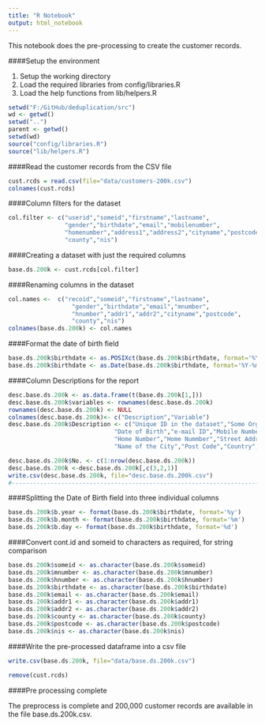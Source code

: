 ```yaml
---
title: "R Notebook"
output: html_notebook
---
```


This notebook does the pre-processing to create the customer records.

####Setup the environment

1. Setup the working directory
2. Load the required libraries from config/libraries.R
3. Load the help functions from lib/helpers.R

```r
setwd("F:/GitHub/deduplication/src")
wd <- getwd()
setwd("..")
parent <- getwd()
setwd(wd)
source("config/libraries.R")
source("lib/helpers.R")
```



####Read the customer records from the CSV file

```r
cust.rcds = read.csv(file="data/customers-200k.csv")
colnames(cust.rcds)
```

####Column filters for the dataset

```r
col.filter <- c("userid","someid","firstname","lastname",
                "gender","birthdate","email","mobilenumber",
                "homenumber","address1","address2","cityname","postcode",
                "county","nis")
```


####Creating a dataset with just the required columns
```r
base.ds.200k <- cust.rcds[col.filter]
```


####Renaming columns in the dataset
```r
col.names <-  c("recoid","someid","firstname","lastname",
                  "gender","birthdate","email","mnumber",
                  "hnumber","addr1","addr2","cityname","postcode",
                  "county","nis")
colnames(base.ds.200k) <- col.names
```



####Format the date of birth field
```r
base.ds.200k$birthdate <- as.POSIXct(base.ds.200k$birthdate, format='%Y-%m-%d')
base.ds.200k$birthdate <- as.Date(base.ds.200k$birthdate, format='%Y-%m-%d')
```


####Column Descriptions for the report

```r
desc.base.ds.200k <- as.data.frame(t(base.ds.200k[1,]))
desc.base.ds.200k$variables <- rownames(desc.base.ds.200k)
rownames(desc.base.ds.200k) <- NULL
colnames(desc.base.ds.200k)<- c("Description","Variable")
desc.base.ds.200k$Description <- c("Unique ID in the dataset","Some Org ID","First Name","Last Name","Gender",
                              "Date of Birth","e-mail ID","Mobile Number",
                              "Home Number","Home Nummber","Street Address",
                              "Name of the City","Post Code","Country","National Insurance Number")

desc.base.ds.200k$No. <- c(1:nrow(desc.base.ds.200k))
desc.base.ds.200k <-desc.base.ds.200k[,c(3,2,1)]
write.csv(desc.base.ds.200k, file="desc.base.ds.200k.csv")
#------------------------------------------------------------------------------------------------
```

####Splitting the Date of Birth field into three individual columns

```r
base.ds.200k$b.year <- format(base.ds.200k$birthdate, format='%y')
base.ds.200k$b.month <- format(base.ds.200k$birthdate, format='%m')
base.ds.200k$b.day <- format(base.ds.200k$birthdate, format='%d')
```


####Convert cont.id and someid to characters as required, for string comparison

```r
base.ds.200k$someid <- as.character(base.ds.200k$someid)
base.ds.200k$mnumber <- as.character(base.ds.200k$mnumber)
base.ds.200k$hnumber <- as.character(base.ds.200k$hnumber)
base.ds.200k$birthdate <- as.character(base.ds.200k$birthdate)
base.ds.200k$email <- as.character(base.ds.200k$email)
base.ds.200k$addr1 <- as.character(base.ds.200k$addr1)
base.ds.200k$addr2 <- as.character(base.ds.200k$addr2)
base.ds.200k$county <- as.character(base.ds.200k$county)
base.ds.200k$postcode <- as.character(base.ds.200k$postcode)
base.ds.200k$nis <- as.character(base.ds.200k$nis)
```


####Write the pre-processed dataframe into a csv file

```r
write.csv(base.ds.200k, file="data/base.ds.200k.csv")

remove(cust.rcds)

```

####Pre processing complete

The preprocess is complete and 200,000 customer records are available in the file base.ds.200k.csv.




